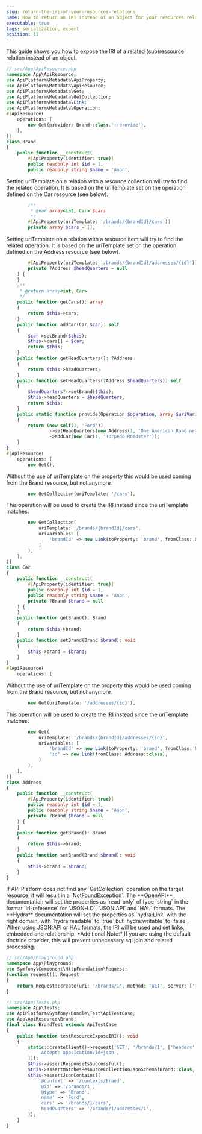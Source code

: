 ```yaml
---
slug: return-the-iri-of-your-resources-relations
name: How to return an IRI instead of an object for your resources relations ?
executable: true
tags: serialization, expert
position: 11
---
```

<SectionGuide id="section-0">
This guide shows you how to expose the IRI of a related (sub)ressource relation instead of an object.

```php
// src/App/ApiResource.php
namespace App\ApiResource;
use ApiPlatform\Metadata\ApiProperty;
use ApiPlatform\Metadata\ApiResource;
use ApiPlatform\Metadata\Get;
use ApiPlatform\Metadata\GetCollection;
use ApiPlatform\Metadata\Link;
use ApiPlatform\Metadata\Operation;
#[ApiResource(
    operations: [
        new Get(provider: Brand::class.'::provide'),
    ],
)]
class Brand
{
    public function __construct(
        #[ApiProperty(identifier: true)]
        public readonly int $id = 1,
        public readonly string $name = 'Anon',

```
</SectionGuide>
<SectionGuide id="section-1">
Setting uriTemplate on a relation with a resource collection will try to find the related operation.
It is based on the uriTemplate set on the operation defined on the Car resource (see below).

```php
        /**
         * @var array<int, Car> $cars
         */
        #[ApiProperty(uriTemplate: '/brands/{brandId}/cars')]
        private array $cars = [],

```
</SectionGuide>
<SectionGuide id="section-2">
Setting uriTemplate on a relation with a resource item will try to find the related operation.
It is based on the uriTemplate set on the operation defined on the Address resource (see below).

```php
        #[ApiProperty(uriTemplate: '/brands/{brandId}/addresses/{id}')]
        private ?Address $headQuarters = null
    ) {
    }
    /**
     * @return array<int, Car>
     */
    public function getCars(): array
    {
        return $this->cars;
    }
    public function addCar(Car $car): self
    {
        $car->setBrand($this);
        $this->cars[] = $car;
        return $this;
    }
    public function getHeadQuarters(): ?Address
    {
        return $this->headQuarters;
    }
    public function setHeadQuarters(?Address $headQuarters): self
    {
        $headQuarters?->setBrand($this);
        $this->headQuarters = $headQuarters;
        return $this;
    }
    public static function provide(Operation $operation, array $uriVariables = [], array $context = []): object|array|null
    {
        return (new self(1, 'Ford'))
                ->setHeadQuarters(new Address(1, 'One American Road near Michigan Avenue, Dearborn, Michigan'))
                ->addCar(new Car(1, 'Torpedo Roadster'));
    }
}
#[ApiResource(
    operations: [
        new Get(),

```
</SectionGuide>
<SectionGuide id="section-3">
Without the use of uriTemplate on the property this would be used coming from the Brand resource, but not anymore.

```php
        new GetCollection(uriTemplate: '/cars'),

```
</SectionGuide>
<SectionGuide id="section-4">
This operation will be used to create the IRI instead since the uriTemplate matches.

```php
        new GetCollection(
            uriTemplate: '/brands/{brandId}/cars',
            uriVariables: [
                'brandId' => new Link(toProperty: 'brand', fromClass: Brand::class),
            ]
        ),
    ],
)]
class Car
{
    public function __construct(
        #[ApiProperty(identifier: true)]
        public readonly int $id = 1,
        public readonly string $name = 'Anon',
        private ?Brand $brand = null
    ) {
    }
    public function getBrand(): Brand
    {
        return $this->brand;
    }
    public function setBrand(Brand $brand): void
    {
        $this->brand = $brand;
    }
}
#[ApiResource(
    operations: [

```
</SectionGuide>
<SectionGuide id="section-5">
Without the use of uriTemplate on the property this would be used coming from the Brand resource, but not anymore.

```php
        new Get(uriTemplate: '/addresses/{id}'),

```
</SectionGuide>
<SectionGuide id="section-6">
This operation will be used to create the IRI instead since the uriTemplate matches.

```php
        new Get(
            uriTemplate: '/brands/{brandId}/addresses/{id}',
            uriVariables: [
                'brandId' => new Link(toProperty: 'brand', fromClass: Brand::class),
                'id' => new Link(fromClass: Address::class),
            ]
        ),
    ],
)]
class Address
{
    public function __construct(
        #[ApiProperty(identifier: true)]
        public readonly int $id = 1,
        public readonly string $name = 'Anon',
        private ?Brand $brand = null
    ) {
    }
    public function getBrand(): Brand
    {
        return $this->brand;
    }
    public function setBrand(Brand $brand): void
    {
        $this->brand = $brand;
    }
}

```
</SectionGuide>
<SectionGuide id="section-7">
If API Platform does not find any `GetCollection` operation on the target resource, it will result in a `NotFoundException`.
The **OpenAPI** documentation will set the properties as `read-only` of type `string` in the format `iri-reference` for `JSON-LD`, `JSON:API` and `HAL` formats.
The **Hydra** documentation will set the properties as `hydra:Link` with the right domain, with `hydra:readable` to `true` but `hydra:writable` to `false`.
When using JSON:API or HAL formats, the IRI will be used and set links, embedded and relationship.
*Additional Note:* If you are using the default doctrine provider, this will prevent unnecessary sql join and related processing.

```php
// src/App/Playground.php
namespace App\Playground;
use Symfony\Component\HttpFoundation\Request;
function request(): Request
{
    return Request::create(uri: '/brands/1', method: 'GET', server: ['HTTP_ACCEPT' => 'application/ld+json']);
}

// src/App/Tests.php
namespace App\Tests;
use ApiPlatform\Symfony\Bundle\Test\ApiTestCase;
use App\ApiResource\Brand;
final class BrandTest extends ApiTestCase
{
    public function testResourceExposeIRI(): void
    {
        static::createClient()->request('GET', '/brands/1', ['headers' => [
            'Accept: application/ld+json',
        ]]);
        $this->assertResponseIsSuccessful();
        $this->assertMatchesResourceCollectionJsonSchema(Brand::class, '_api_/brands/{id}{._format}_get');
        $this->assertJsonContains([
            '@context' => '/contexts/Brand',
            '@id' => '/brands/1',
            '@type' => 'Brand',
            'name' => 'Ford',
            'cars' => '/brands/1/cars',
            'headQuarters' => '/brands/1/addresses/1',
        ]);
    }
}

```
</SectionGuide>
